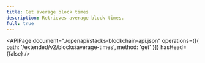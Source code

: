 ```yaml
---
title: Get average block times
description: Retrieves average block times.
full: true
---
```


<APIPage
  document="./openapi/stacks-blockchain-api.json"
  operations={[{ path: '/extended/v2/blocks/average-times', method: 'get' }]}
  hasHead={false}
/>